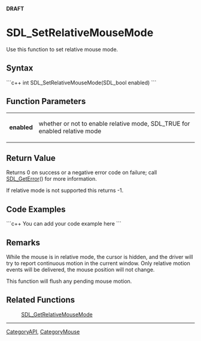 <span color="red">'''DRAFT'''</span>

= SDL_SetRelativeMouseMode =
Use this function to set relative mouse mode.


== Syntax ==
```c++
int SDL_SetRelativeMouseMode(SDL_bool enabled)
```

== Function Parameters ==
{|
|'''enabled'''
|whether or not to enable relative mode, SDL_TRUE for enabled relative mode
|}

== Return Value ==
Returns 0 on success or a negative error code on failure; call [[SDL_GetError]]() for more information.

If relative mode is not supported this returns -1.

== Code Examples ==
```c++
You can add your code example here
```

== Remarks ==
While the mouse is in relative mode, the cursor is hidden, and the driver will try to report continuous motion in the current window. Only relative motion events will be delivered, the mouse position will not change.

This function will flush any pending mouse motion.

== Related Functions ==
:[[SDL_GetRelativeMouseMode]]

----
[[CategoryAPI]], [[CategoryMouse]]
